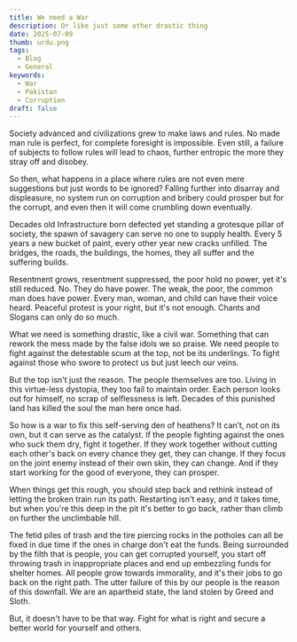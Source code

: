 ```yaml
---
title: We need a War
description: Or like just some other drastic thing
date: 2025-07-09
thumb: urdu.png
tags:
  - Blog
  - General
keywords:
  - War
  - Pakistan
  - Corruption
draft: false
---
```


Society advanced and civilizations grew to make laws and rules. No made man rule is perfect, for complete foresight is impossible.
Even still, a failure of subjects to follow rules will lead to chaos, further entropic the more they stray off and disobey.

So then, what happens in a place where rules are not even mere suggestions but just words to be ignored? Falling further into disarray and displeasure, no system run on corruption and bribery could prosper but for the corrupt, and even then it will come crumbling down eventually.

Decades old Infrastructure born defected yet standing a grotesque pillar of society, the spawn of savagery can serve no one to supply health. Every 5 years a new bucket of paint, every other year new cracks unfilled. The bridges, the roads, the buildings, the homes, they all suffer and the suffering builds.

Resentment grows, resentment suppressed, the poor hold no power, yet it's still reduced. No. They do have power. The weak, the poor, the common man does have power. Every man, woman, and child can have their voice heard. Peaceful protest is your right, but it's not enough. Chants and Slogans can only do so much.

What we need is something drastic, like a civil war. Something that can rework the mess made by the false idols we so praise. We need people to fight against the detestable scum at the top, not be its underlings. To fight against those who swore to protect us but just leech our veins.

But the top isn't just the reason. The people themselves are too. Living in this virtue-less dystopia, they too fail to maintain order. Each person looks out for himself, no scrap of selflessness is left. Decades of this punished land has killed the soul the man here once had.

So how is a war to fix this self-serving den of heathens? It can’t, not on its own, but it can serve as the catalyst. If the people fighting against the ones who suck them dry, fight it together. If they work together without cutting each other's back on every chance they get, they can change. If they focus on the joint enemy instead of their own skin, they can change. And if they start working for the good of everyone, they can prosper.

When things get this rough, you should step back and rethink instead of letting the broken train run its path. Restarting isn't easy, and it takes time, but when you're this deep in the pit it's better to go back, rather than climb on further the unclimbable hill.

The fetid piles of trash and the tire piercing rocks in the potholes can all be fixed in due time if the ones in charge don't eat the funds. Being surrounded by the filth that is people, you can get corrupted yourself, you start off throwing trash in inappropriate places and end up embezzling funds for shelter homes. All people grow towards immorality, and it's their jobs to go back on the right path. The utter failure of this by our people is the reason of this downfall. We are an apartheid state, the land stolen by Greed and Sloth.

But, it doesn't have to be that way. Fight for what is right and secure a better world for yourself and others.
